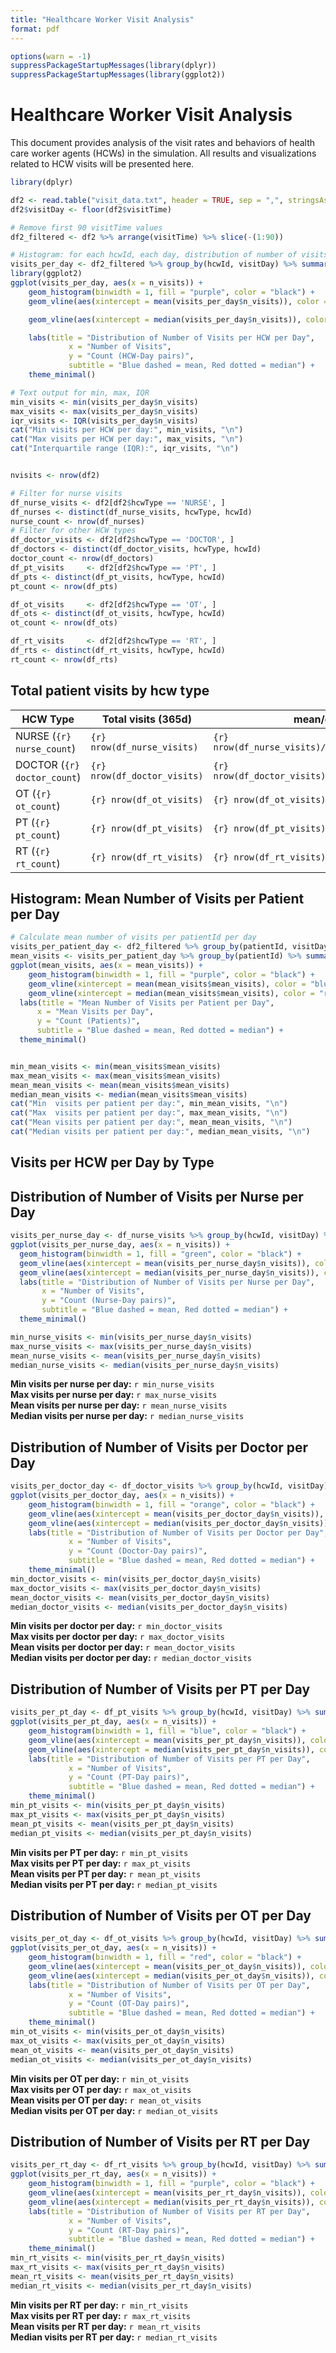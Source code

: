 ```yaml
---
title: "Healthcare Worker Visit Analysis"
format: pdf
---
```


```r
options(warn = -1)
suppressPackageStartupMessages(library(dplyr))
suppressPackageStartupMessages(library(ggplot2))
```






# Healthcare Worker Visit Analysis

This document provides analysis of the visit rates and behaviors of health care worker agents (HCWs) in the simulation. All results and visualizations related to HCW visits will be presented here.
```r
library(dplyr)

df2 <- read.table("visit_data.txt", header = TRUE, sep = ",", stringsAsFactors = FALSE)
df2$visitDay <- floor(df2$visitTime)

# Remove first 90 visitTime values
df2_filtered <- df2 %>% arrange(visitTime) %>% slice(-(1:90))

# Histogram: for each hcwId, each day, distribution of number of visits
visits_per_day <- df2_filtered %>% group_by(hcwId, visitDay) %>% summarise(n_visits = n())
library(ggplot2)
ggplot(visits_per_day, aes(x = n_visits)) +
	geom_histogram(binwidth = 1, fill = "purple", color = "black") +
	geom_vline(aes(xintercept = mean(visits_per_day$n_visits)), color = "blue", linetype = "dashed", size = 1) +

	geom_vline(aes(xintercept = median(visits_per_day$n_visits)), color = "red", linetype = "dotted", size = 1) +

	labs(title = "Distribution of Number of Visits per HCW per Day",
			 x = "Number of Visits",
			 y = "Count (HCW-Day pairs)",
			 subtitle = "Blue dashed = mean, Red dotted = median") +
	theme_minimal()

# Text output for min, max, IQR
min_visits <- min(visits_per_day$n_visits)
max_visits <- max(visits_per_day$n_visits)
iqr_visits <- IQR(visits_per_day$n_visits)
cat("Min visits per HCW per day:", min_visits, "\n")
cat("Max visits per HCW per day:", max_visits, "\n")
cat("Interquartile range (IQR):", iqr_visits, "\n")


nvisits <- nrow(df2)

# Filter for nurse visits
df_nurse_visits <- df2[df2$hcwType == 'NURSE', ]
df_nurses <- distinct(df_nurse_visits, hcwType, hcwId)
nurse_count <- nrow(df_nurses)
# Filter for other HCW types
df_doctor_visits <- df2[df2$hcwType == 'DOCTOR', ]
df_doctors <- distinct(df_doctor_visits, hcwType, hcwId)
doctor_count <- nrow(df_doctors)
df_pt_visits     <- df2[df2$hcwType == 'PT', ]
df_pts <- distinct(df_pt_visits, hcwType, hcwId)
pt_count <- nrow(df_pts)

df_ot_visits     <- df2[df2$hcwType == 'OT', ]
df_ots <- distinct(df_ot_visits, hcwType, hcwId)
ot_count <- nrow(df_ots)

df_rt_visits     <- df2[df2$hcwType == 'RT', ]
df_rts <- distinct(df_rt_visits, hcwType, hcwId)
rt_count <- nrow(df_rts)

```
## Total patient visits by hcw type

HCW Type | Total visits (365d) | mean/day
------ | ----- | -----
NURSE (`{r} nurse_count`) | `{r} nrow(df_nurse_visits)` | `{r} nrow(df_nurse_visits)/365.0/nurse_count`
DOCTOR (`{r} doctor_count`) | `{r} nrow(df_doctor_visits)` | `{r} nrow(df_doctor_visits)/365.0/doctor_count`
OT (`{r} ot_count`) | `{r} nrow(df_ot_visits)` | `{r} nrow(df_ot_visits)/365.0/ot_count`
PT (`{r} pt_count`) | `{r} nrow(df_pt_visits)` | `{r} nrow(df_pt_visits)/365.0/pt_count`
RT (`{r} rt_count`) | `{r} nrow(df_rt_visits)` | `{r} nrow(df_rt_visits)/365.0/rt_count`




## Histogram: Mean Number of Visits per Patient per Day


```r
# Calculate mean number of visits per patientId per day
visits_per_patient_day <- df2_filtered %>% group_by(patientId, visitDay) %>% summarise(n_visits = n())
mean_visits <- visits_per_patient_day %>% group_by(patientId) %>% summarise(mean_visits = mean(n_visits))
ggplot(mean_visits, aes(x = mean_visits)) +
	geom_histogram(binwidth = 1, fill = "purple", color = "black") +
	geom_vline(xintercept = mean(mean_visits$mean_visits), color = "blue", linetype = "dashed", size = 1) +
	geom_vline(xintercept = median(mean_visits$mean_visits), color = "red", linetype = "dotted", size = 1) +
  labs(title = "Mean Number of Visits per Patient per Day",
	  x = "Mean Visits per Day",
	  y = "Count (Patients)",
	  subtitle = "Blue dashed = mean, Red dotted = median") +
  theme_minimal()


min_mean_visits <- min(mean_visits$mean_visits)
max_mean_visits <- max(mean_visits$mean_visits)
mean_mean_visits <- mean(mean_visits$mean_visits)
median_mean_visits <- median(mean_visits$mean_visits)
cat("Min  visits per patient per day:", min_mean_visits, "\n")
cat("Max  visits per patient per day:", max_mean_visits, "\n")
cat("Mean visits per patient per day:", mean_mean_visits, "\n")
cat("Median visits per patient per day:", median_mean_visits, "\n")


```

## Visits per HCW per Day by Type


## Distribution of Number of Visits per Nurse per Day

```r
visits_per_nurse_day <- df_nurse_visits %>% group_by(hcwId, visitDay) %>% summarise(n_visits = n())
ggplot(visits_per_nurse_day, aes(x = n_visits)) +
  geom_histogram(binwidth = 1, fill = "green", color = "black") +
  geom_vline(aes(xintercept = mean(visits_per_nurse_day$n_visits)), color = "blue", linetype = "dashed", size = 2) +
  geom_vline(aes(xintercept = median(visits_per_nurse_day$n_visits)), color = "red", linetype = "dotted", size = 1) +
  labs(title = "Distribution of Number of Visits per Nurse per Day",
       x = "Number of Visits",
       y = "Count (Nurse-Day pairs)",
       subtitle = "Blue dashed = mean, Red dotted = median") +
  theme_minimal()
```

```r
min_nurse_visits <- min(visits_per_nurse_day$n_visits)
max_nurse_visits <- max(visits_per_nurse_day$n_visits)
mean_nurse_visits <- mean(visits_per_nurse_day$n_visits)
median_nurse_visits <- median(visits_per_nurse_day$n_visits)
```

**Min visits per nurse per day:** `r min_nurse_visits`  
**Max visits per nurse per day:** `r max_nurse_visits`  
**Mean visits per nurse per day:** `r mean_nurse_visits`  
**Median visits per nurse per day:** `r median_nurse_visits`

## Distribution of Number of Visits per Doctor per Day

```r
visits_per_doctor_day <- df_doctor_visits %>% group_by(hcwId, visitDay) %>% summarise(n_visits = n())
ggplot(visits_per_doctor_day, aes(x = n_visits)) +
	geom_histogram(binwidth = 1, fill = "orange", color = "black") +
	geom_vline(aes(xintercept = mean(visits_per_doctor_day$n_visits)), color = "blue", linetype = "dashed", size = 1) +
	geom_vline(aes(xintercept = median(visits_per_doctor_day$n_visits)), color = "red", linetype = "dotted", size = 1) +
	labs(title = "Distribution of Number of Visits per Doctor per Day",
			 x = "Number of Visits",
			 y = "Count (Doctor-Day pairs)",
			 subtitle = "Blue dashed = mean, Red dotted = median") +
	theme_minimal()
min_doctor_visits <- min(visits_per_doctor_day$n_visits)
max_doctor_visits <- max(visits_per_doctor_day$n_visits)
mean_doctor_visits <- mean(visits_per_doctor_day$n_visits)
median_doctor_visits <- median(visits_per_doctor_day$n_visits)
```

**Min visits per doctor per day:** `r min_doctor_visits`  
**Max visits per doctor per day:** `r max_doctor_visits`  
**Mean visits per doctor per day:** `r mean_doctor_visits`  
**Median visits per doctor per day:** `r median_doctor_visits`

## Distribution of Number of Visits per PT per Day

```r
visits_per_pt_day <- df_pt_visits %>% group_by(hcwId, visitDay) %>% summarise(n_visits = n())
ggplot(visits_per_pt_day, aes(x = n_visits)) +
	geom_histogram(binwidth = 1, fill = "blue", color = "black") +
	geom_vline(aes(xintercept = mean(visits_per_pt_day$n_visits)), color = "blue", linetype = "dashed", size = 1) +
	geom_vline(aes(xintercept = median(visits_per_pt_day$n_visits)), color = "red", linetype = "dotted", size = 1) +
	labs(title = "Distribution of Number of Visits per PT per Day",
			 x = "Number of Visits",
			 y = "Count (PT-Day pairs)",
			 subtitle = "Blue dashed = mean, Red dotted = median") +
	theme_minimal()
min_pt_visits <- min(visits_per_pt_day$n_visits)
max_pt_visits <- max(visits_per_pt_day$n_visits)
mean_pt_visits <- mean(visits_per_pt_day$n_visits)
median_pt_visits <- median(visits_per_pt_day$n_visits)
```

**Min visits per PT per day:** `r min_pt_visits`  
**Max visits per PT per day:** `r max_pt_visits`  
**Mean visits per PT per day:** `r mean_pt_visits`  
**Median visits per PT per day:** `r median_pt_visits`

## Distribution of Number of Visits per OT per Day

```r
visits_per_ot_day <- df_ot_visits %>% group_by(hcwId, visitDay) %>% summarise(n_visits = n())
ggplot(visits_per_ot_day, aes(x = n_visits)) +
	geom_histogram(binwidth = 1, fill = "red", color = "black") +
	geom_vline(aes(xintercept = mean(visits_per_ot_day$n_visits)), color = "blue", linetype = "dashed", size = 1) +
	geom_vline(aes(xintercept = median(visits_per_ot_day$n_visits)), color = "red", linetype = "dotted", size = 1) +
	labs(title = "Distribution of Number of Visits per OT per Day",
			 x = "Number of Visits",
			 y = "Count (OT-Day pairs)",
			 subtitle = "Blue dashed = mean, Red dotted = median") +
	theme_minimal()
min_ot_visits <- min(visits_per_ot_day$n_visits)
max_ot_visits <- max(visits_per_ot_day$n_visits)
mean_ot_visits <- mean(visits_per_ot_day$n_visits)
median_ot_visits <- median(visits_per_ot_day$n_visits)
```

**Min visits per OT per day:** `r min_ot_visits`  
**Max visits per OT per day:** `r max_ot_visits`  
**Mean visits per OT per day:** `r mean_ot_visits`  
**Median visits per OT per day:** `r median_ot_visits`

## Distribution of Number of Visits per RT per Day

```r
visits_per_rt_day <- df_rt_visits %>% group_by(hcwId, visitDay) %>% summarise(n_visits = n())
ggplot(visits_per_rt_day, aes(x = n_visits)) +
	geom_histogram(binwidth = 1, fill = "purple", color = "black") +
	geom_vline(aes(xintercept = mean(visits_per_rt_day$n_visits)), color = "blue", linetype = "dashed", size = 1) +
	geom_vline(aes(xintercept = median(visits_per_rt_day$n_visits)), color = "red", linetype = "dotted", size = 1) +
	labs(title = "Distribution of Number of Visits per RT per Day",
			 x = "Number of Visits",
			 y = "Count (RT-Day pairs)",
			 subtitle = "Blue dashed = mean, Red dotted = median") +
	theme_minimal()
min_rt_visits <- min(visits_per_rt_day$n_visits)
max_rt_visits <- max(visits_per_rt_day$n_visits)
mean_rt_visits <- mean(visits_per_rt_day$n_visits)
median_rt_visits <- median(visits_per_rt_day$n_visits)
```

**Min visits per RT per day:** `r min_rt_visits`  
**Max visits per RT per day:** `r max_rt_visits`  
**Mean visits per RT per day:** `r mean_rt_visits`  
**Median visits per RT per day:** `r median_rt_visits`



